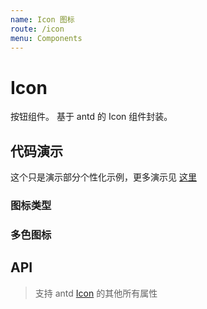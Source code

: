 ```yaml
---
name: Icon 图标
route: /icon
menu: Components
---
```


# Icon

按钮组件。
基于 antd 的 Icon 组件封装。

## 代码演示

这个只是演示部分个性化示例，更多演示见 [这里](https://ant.design/components/icon-cn/)

### 图标类型

<Playground>
   <BtIcon type="home" />
   <BtIcon type="setting" theme="filled" />
   <BtIcon type="smile" theme="outlined" />
   <BtIcon type="sync" spin />
   <BtIcon type="smile" rotate={180} />
   <BtIcon type="loading" />
</Playground>

### 多色图标

<Playground>
 <BtIcon type="smile" theme="twoTone" />
 <BtIcon type="heart" theme="twoTone" twoToneColor="#eb2f96" />
 <BtIcon type="check-circle" theme="twoTone" twoToneColor="#52c41a" />
</Playground>

##
## API

> 支持 antd [Icon](https://ant.design/components/icon-cn/#API) 的其他所有属性

<Props of={BtIcon_} />
